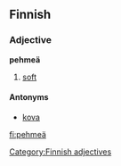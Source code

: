 ==Finnish==
===Adjective===
[[Category:Finnish adjectives]]
'''pehmeä'''
#[[soft]]

====Antonyms====
*[[kova]]

[[fi:pehmeä]]
